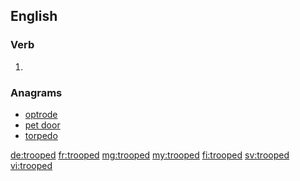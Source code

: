 ==English==

===Verb===
{{head|en|verb form}}

# {{en-past of|troop}}

===Anagrams===
* [[optrode#English|optrode]]
* [[pet door#English|pet door]]
* [[torpedo#English|torpedo]]

[[de:trooped]]
[[fr:trooped]]
[[mg:trooped]]
[[my:trooped]]
[[fi:trooped]]
[[sv:trooped]]
[[vi:trooped]]